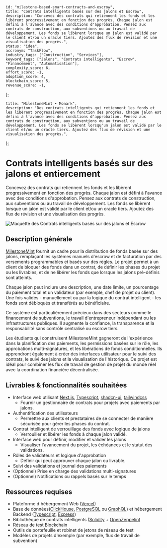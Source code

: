     id: "milestone-based-smart-contracts-and-escrow",
    title: "Contrats intelligents basés sur des jalons et Escrow",
    description: "Concevez des contrats qui retiennent les fonds et les libèrent progressivement en fonction des progrès. Chaque jalon est défini à l'avance avec des conditions d'approbation. Pensez aux contrats de construction, aux subventions ou au travail de développement. Les fonds se libèrent lorsque un jalon est validé par le client et/ou un oracle tiers. Ajoutez des flux de révision et une visualisation des progrès.",
    status: "idea",
    accronym: "TaskFlow",
    industry_tags: ["Construction", "Services"],
    keyword_tags: ["Jalons", "Contrats intelligents", "Escrow", "Financement", "Automatisation"],
    complexity_score: 6,
    effort_score: -1,
    adoption_score: 4,
    blockchain_score: 5,
    revenue_score: -1,
};

    title: "MilestoneMint • Monark",
    description: "Des contrats intelligents qui retiennent les fonds et les libèrent progressivement en fonction des progrès. Chaque jalon est défini à l'avance avec des conditions d'approbation. Pensez aux contrats de construction, aux subventions ou au travail de développement. Les fonds se libèrent lorsqu'un jalon est validé par le client et/ou un oracle tiers. Ajoutez des flux de révision et une visualisation des progrès.",
};

# Contrats intelligents basés sur des jalons et entiercement

Concevez des contrats qui retiennent les fonds et les libèrent progressivement en fonction des progrès. Chaque jalon est défini à l'avance avec des conditions d'approbation. Pensez aux contrats de construction, aux subventions ou au travail de développement. Les fonds se libèrent lorsque un jalon est validé par le client et/ou un oracle tiers. Ajoutez des flux de révision et une visualisation des progrès.

![Maquette des Contrats intelligents basés sur des jalons et Escrow](/images/project/milestone-based-smart-contracts-and-escrow.jpg)

## Description générale

[MilestoneMint](https://milestonemint.monark.io) fournit un cadre pour la distribution de fonds basée sur des jalons, remplaçant les systèmes manuels d'escrow et de facturation par des versements programmables et basés sur des règles. Le projet permet à un client de bloquer des fonds dans un contrat, de définir les phases du projet ou les livrables, et de ne libérer les fonds que lorsque les jalons pré-définis sont atteints.

Chaque jalon peut inclure une description, une date limite, un pourcentage du paiement total et un validateur (par exemple, chef de projet ou client). Une fois validés - manuellement ou par la logique du contrat intelligent - les fonds sont débloqués et transférés au bénéficiaire.

Ce système est particulièrement précieux dans des secteurs comme le financement de subventions, le travail d'entrepreneur indépendant ou les infrastructures publiques. Il augmente la confiance, la transparence et la responsabilité sans contrôle centralisé ou escrow tiers.

Les étudiants qui construisent MilestoneMint gagneront de l'expérience dans la planification des paiements, les permissions basées sur le rôle, les approbations multi-signatures, et les libérations de fonds conditionnelles. Ils apprendront également à créer des interfaces utilisateur pour le suivi des contrats, le suivi des jalons et la visualisation de l'historique. Ce projet est idéal pour combiner les flux de travail de gestion de projet du monde réel avec la coordination financière décentralisée.

## Livrables & fonctionnalités souhaitées

- Interface web utilisant [Next.js](https://nextjs.org/), [Typescript](https://www.typescriptlang.org/), [shadcn-ui](https://ui.shadcn.com/), [tailwindcss](https://tailwindcss.com/)  
   - Fournir un gestionnaire de contrats pour projets avec paiements par jalons.
- Authentification des utilisateurs  
   - Permettre aux clients et prestataires de se connecter de manière sécurisée pour gérer les phases du contrat.
- Contrat intelligent de verrouillage des fonds avec logique de jalons  
   - Verrouiller et libérer les fonds à chaque jalon validé.
- Interface web pour définir, modifier et valider les jalons  
   - Visualiser l'avancement du projet, les échéances et le statut des validations.
- Rôles de validateurs et logique d'approbation  
   - Définir qui peut approuver chaque jalon ou livrable.
- Suivi des validations et journal des paiements  
- (Optionnel) Prise en charge des validations multi-signatures  
- (Optionnel) Notifications ou rappels basés sur le temps

## Ressources requises

- Plateforme d'hébergement Web ([Vercel](https://www.vercel.com/))
- Base de données([ClickHouse](https://clickhouse.com/), [PostgreSQL](https://www.postgresql.org/) ou [GraphQL](https://graphql.org/)) et hébergement Backend ([Typescript](https://www.typescriptlang.org/), [Express](https://expressjs.com/))
- Bibliothèque de contrats intelligents ([Solidity](https://soliditylang.org/) + [OpenZeppelin](https://www.openzeppelin.com/))
- Réseau de test Blockchain
- Outils de portefeuille et robinet de jetons de réseau de test
- Modèles de projets d'exemple (par exemple, flux de travail de subvention)
